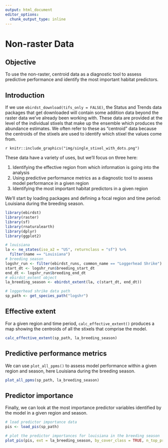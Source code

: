 ```yaml
---
output: html_document
editor_options: 
  chunk_output_type: inline
---
```


# Non-raster Data

## Objective {#nonraster-objective}

To use the non-raster, centroid data as a diagnostic tool to assess predictive performance and identify the most important habitat predictors.

## Introduction {#nonraster-intro}

If we use `ebirdst_download(tifs_only = FALSE)`, the Status and Trends data packages that get downloaded will contain some addition data beyond the raster data we've already been working with. These data are provided at the level of the individual stixels that make up the ensemble which produces the abundance estimates. We often refer to these as "centroid" data because the centroids of the stixels are used to identify which stixel the values come from.

`r knitr::include_graphics("img/single_stixel_with_dots.png")`

These data have a variety of uses, but we'll focus on three here:

1.  Identifying the effective region from which information is going into the analysis
2.  Using predictive performance metrics as a diagnostic tool to assess model performance in a given region
3.  Identifying the most important habitat predictors in a given region

We'll start by loading packages and defining a focal region and time period: Louisiana during the breeding season.

```r
library(ebirdst)
library(raster)
library(sf)
library(rnaturalearth)
library(dplyr)
library(ggplot2)

# louisiana
la <- ne_states(iso_a2 = "US", returnclass = "sf") %>% 
  filter(name == "Louisiana")
# breeding season
logshr_run <- filter(ebirdst_runs, common_name == "Loggerhead Shrike")
start_dt <- logshr_run$breeding_start_dt
end_dt <- logshr_run$breeding_end_dt
# ebirdst_extent object
la_breeding_season <- ebirdst_extent(la, c(start_dt, end_dt))

# loggerhead shrike data path
sp_path <- get_species_path("logshr")
```

## Effective extent {#nonraster-effext}

For a given region and time period, `calc_effective_extent()` produces a map showing the centroids of all the stixels that comprise the model.

```r
calc_effective_extent(sp_path, la_breeding_season)
```

## Predictive performance metrics {#nonraster-ppms}

We can use `plot_all_ppms()` to assess model performance within a given region and season, here Louisiana during the breeding season.

```r
plot_all_ppms(sp_path, la_breeding_season)
```

## Predictor importance {#nonraster-pi}

Finally, we can look at the most importance predictor variables identified by the model in a given region and season.

```r
# load predictor importance data
pis <- load_pis(sp_path)

# plot the predictor importances for louisiana in the breeding season
plot_pis(pis, ext = la_breeding_season, by_cover_class = TRUE, n_top_pred = 25)
```
